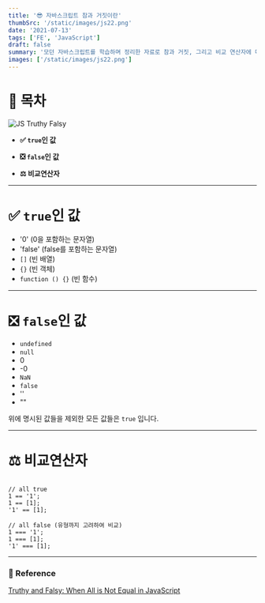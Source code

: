 ```yaml
---
title: '😎 자바스크립트 참과 거짓이란'
thumbSrc: '/static/images/js22.png'
date: '2021-07-13'
tags: ['FE', 'JavaScript']
draft: false
summary: '모던 자바스크립트를 학습하며 정리한 자료로 참과 거짓, 그리고 비교 연산자에 대해 설명합니다.'
images: ['/static/images/js22.png']
---
```


# 📌 목차

![JS Truthy Falsy](/static/images/js22.png)

- **✅ `true`인 값**

- **❎ `false`인 값**

- **⚖️ 비교연산자**

---

# ✅ `true`인 값

- '0' (0을 포함하는 문자열)
- 'false' (false를 포함하는 문자열)
- `[]` (빈 배열)
- `{}` (빈 객체)
- `function () {}` (빈 함수)

---

# ❎ `false`인 값

- `undefined`
- `null`
- 0
- -0
- `NaN`
- `false`
- ''
- ""

위에 명시된 값들을 제외한 모든 값들은 `true` 입니다.

---

# ⚖️ 비교연산자

```

// all true
1 == '1';
1 == [1];
'1' == [1];

// all false (유형까지 고려하여 비교)
1 === '1';
1 === [1];
'1' === [1];

```

---

### 🔗 Reference

[Truthy and Falsy: When All is Not Equal in JavaScript](https://www.sitepoint.com/javascript-truthy-falsy/)
